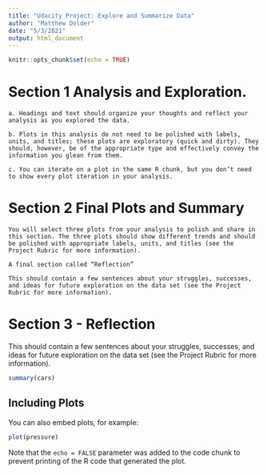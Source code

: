 ```yaml
---
title: "Udacity Project: Explore and Summarize Data"
author: "Matthew Dolder"
date: "5/3/2021"
output: html_document
---
```


```r
knitr::opts_chunk$set(echo = TRUE)
```

# Section 1 Analysis and Exploration.

    a. Headings and text should organize your thoughts and reflect your analysis as you explored the data.

    b. Plots in this analysis do not need to be polished with labels, units, and titles; these plots are exploratory (quick and dirty). They should, however, be of the appropriate type and effectively convey the information you glean from them.

    c. You can iterate on a plot in the same R chunk, but you don’t need to show every plot iteration in your analysis.

# Section 2 Final Plots and Summary

    You will select three plots from your analysis to polish and share in this section. The three plots should show different trends and should be polished with appropriate labels, units, and titles (see the Project Rubric for more information).

    A final section called “Reflection”

    This should contain a few sentences about your struggles, successes, and ideas for future exploration on the data set (see the Project Rubric for more information).

# Section 3 - Reflection
This should contain a few sentences about your struggles, successes, and ideas for future exploration on the data set (see the Project Rubric for more information).

```r
summary(cars)
```

## Including Plots

You can also embed plots, for example:

```r
plot(pressure)
```

Note that the `echo = FALSE` parameter was added to the code chunk to prevent printing of the R code that generated the plot.
